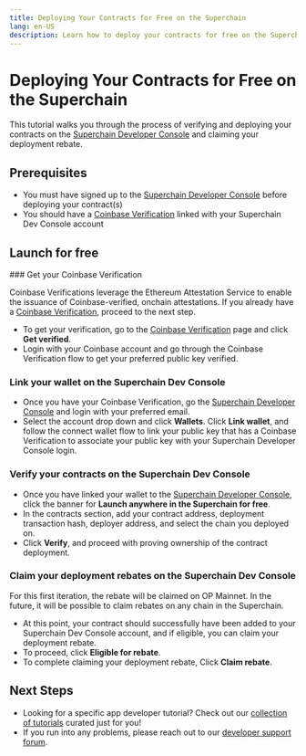 ```yaml
---
title: Deploying Your Contracts for Free on the Superchain
lang: en-US
description: Learn how to deploy your contracts for free on the Superchain using the Superchain Developer Console
---
```



# Deploying Your Contracts for Free on the Superchain

This tutorial walks you through the process of verifying and deploying your contracts on the [Superchain Developer Console](https://console.optimism.io/?utm_source=docs) and claiming your deployment rebate.

## Prerequisites

*   You must have signed up to the [Superchain Developer Console](https://console.optimism.io/?utm_source=docs) before deploying your contract(s)
*   You should have a [Coinbase Verification](https://www.coinbase.com/onchain-verify) linked with your Superchain Dev Console account

## Launch for free

<Steps>
  ### Get your Coinbase Verification

  Coinbase Verifications leverage the Ethereum Attestation Service to enable the issuance of Coinbase-verified, onchain attestations. If you already have a [Coinbase Verification](https://www.coinbase.com/onchain-verify), proceed to the next step.

  *   To get your verification, go to the [Coinbase Verification](https://www.coinbase.com/onchain-verify) page and click **Get verified**.
  *   Login with your Coinbase account and go through the Coinbase Verification flow to get your preferred public key verified.

  ### Link your wallet on the Superchain Dev Console

  *   Once you have your Coinbase Verification, go the [Superchain Developer Console](https://console.optimism.io/?utm_source=docs) and login with your preferred email.
  *   Select the account drop down and click **Wallets**. Click **Link wallet**, and follow the connect wallet flow to link your public key that has a Coinbase Verification to associate your public key with your Superchain Developer Console login.

  ### Verify your contracts on the Superchain Dev Console

  *   Once you have linked your wallet to the [Superchain Developer Console](https://console.optimism.io/?utm_source=docs), click the banner for **Launch anywhere in the Superchain for free**.
  *   In the contracts section, add your contract address, deployment transaction hash, deployer address, and select the chain you deployed on.
  *   Click **Verify**, and proceed with proving ownership of the contract deployment.

  ### Claim your deployment rebates on the Superchain Dev Console

  <Callout type="info">
    For this first iteration, the rebate will be claimed on OP Mainnet. In the future, it will be possible to claim rebates on any chain in the Superchain.
  </Callout>

  *   At this point, your contract should successfully have been added to your Superchain Dev Console account, and if eligible, you can claim your deployment rebate.
  *   To proceed, click **Eligible for rebate**.
  *   To complete claiming your deployment rebate, Click **Claim rebate**.
</Steps>

## Next Steps

*   Looking for a specific app developer tutorial? Check out our [collection of tutorials](/builders/app-developers/overview#tutorials) curated just for you!
*   If you run into any problems, please reach out to our [developer support forum](https://github.com/ethereum-optimism/developers/discussions).
